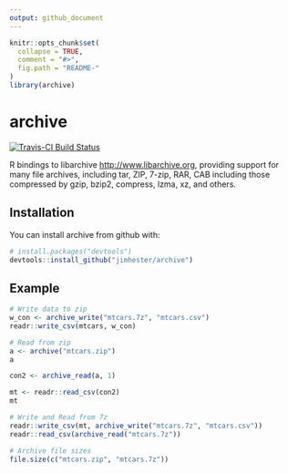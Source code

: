 ```yaml
---
output: github_document
---
```


<!-- README.md is generated from README.Rmd. Please edit that file -->

```r
knitr::opts_chunk$set(
  collapse = TRUE,
  comment = "#>",
  fig.path = "README-"
)
library(archive)
```
# archive
[![Travis-CI Build Status](https://travis-ci.org/jimhester/archive.svg?branch=master)](https://travis-ci.org/jimhester/archive)

R bindings to libarchive <http://www.libarchive.org>, providing support for
many file archives, including tar, ZIP, 7-zip, RAR, CAB including those
compressed by gzip, bzip2, compress, lzma, xz, and others.

## Installation

You can install archive from github with:


``` r
# install.packages("devtools")
devtools::install_github("jimhester/archive")
```

## Example

```r
# Write data to zip
w_con <- archive_write("mtcars.7z", "mtcars.csv")
readr::write_csv(mtcars, w_con)

# Read from zip
a <- archive("mtcars.zip")
a

con2 <- archive_read(a, 1)

mt <- readr::read_csv(con2)
mt

# Write and Read from 7z
readr::write_csv(mt, archive_write("mtcars.7z", "mtcars.csv"))
readr::read_csv(archive_read("mtcars.7z"))

# Archive file sizes
file.size(c("mtcars.zip", "mtcars.7z"))
```

